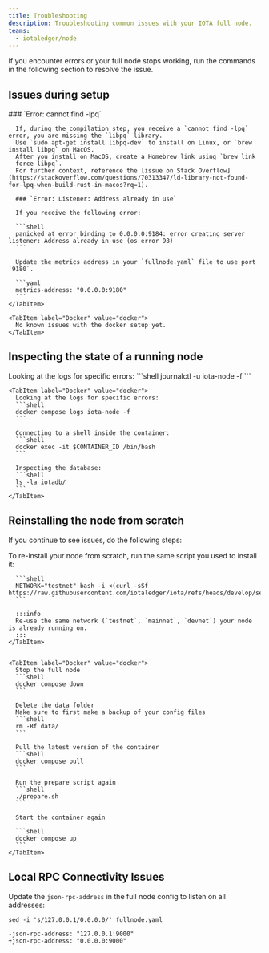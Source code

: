 ```yaml
---
title: Troubleshooting
description: Troubleshooting common issues with your IOTA full node.
teams:
  - iotaledger/node
---
```


If you encounter errors or your full node stops working, run the commands in the following section to resolve the issue.

## Issues during setup

<Tabs groupId="setup-method">
    <TabItem label="Systemd" value="systemd">
      ### `Error: cannot find -lpq`

      If, during the compilation step, you receive a `cannot find -lpq` error, you are missing the `libpq` library. 
      Use `sudo apt-get install libpq-dev` to install on Linux, or `brew install libpq` on MacOS. 
      After you install on MacOS, create a Homebrew link using `brew link --force libpq`. 
      For further context, reference the [issue on Stack Overflow](https://stackoverflow.com/questions/70313347/ld-library-not-found-for-lpq-when-build-rust-in-macos?rq=1).

      ### `Error: Listener: Address already in use`

      If you receive the following error:

      ```shell
      panicked at error binding to 0.0.0.0:9184: error creating server listener: Address already in use (os error 98)
      ```

      Update the metrics address in your `fullnode.yaml` file to use port `9180`.

      ```yaml
      metrics-address: "0.0.0.0:9180"
      ```
    </TabItem>

    <TabItem label="Docker" value="docker">
      No known issues with the docker setup yet.
    </TabItem>
</Tabs>


## Inspecting the state of a running node

<Tabs groupId="setup-method">
    <TabItem label="Systemd" value="systemd">
      Looking at the logs for specific errors:
      ```shell
      journalctl -u iota-node -f
      ```
    </TabItem>

    <TabItem label="Docker" value="docker">
      Looking at the logs for specific errors:
      ```shell
      docker compose logs iota-node -f
      ```

      Connecting to a shell inside the container:
      ```shell
      docker exec -it $CONTAINER_ID /bin/bash
      ```

      Inspecting the database:
      ```shell
      ls -la iotadb/
      ```
    </TabItem>
</Tabs>


## Reinstalling the node from scratch

If you continue to see issues, do the following steps:

<Tabs groupId="setup-method">
    <TabItem label="Systemd" value="systemd">
      To re-install your node from scratch, run the same script you used to install it:

      ```shell
      NETWORK="testnet" bash -i <(curl -sSf https://raw.githubusercontent.com/iotaledger/iota/refs/heads/develop/setups/fullnode/systemd/setup.sh)
      ```

      :::info
      Re-use the same network (`testnet`, `mainnet`, `devnet`) your node is already running on.
      :::
    </TabItem>


    <TabItem label="Docker" value="docker">
      Stop the full node
      ```shell
      docker compose down
      ```

      Delete the data folder
      Make sure to first make a backup of your config files
      ```shell
      rm -Rf data/
      ```

      Pull the latest version of the container
      ```shell
      docker compose pull
      ```

      Run the prepare script again
      ```shell
      ./prepare.sh
      ```

      Start the container again

      ```shell
      docker compose up
      ```
    </TabItem>
</Tabs>


## Local RPC Connectivity Issues

Update the `json-rpc-address` in the full node config to listen on all addresses:

```shell
sed -i 's/127.0.0.1/0.0.0.0/' fullnode.yaml
```

```shell
-json-rpc-address: "127.0.0.1:9000"
+json-rpc-address: "0.0.0.0:9000"
```
